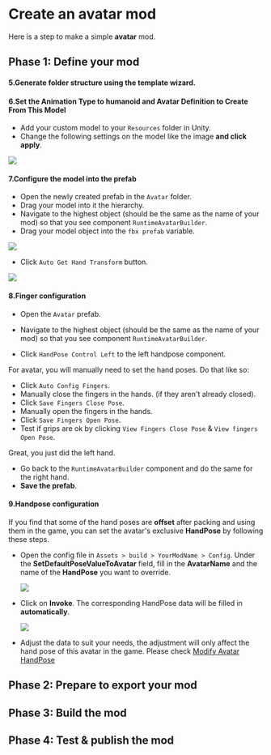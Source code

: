 
# Create an avatar mod

Here is a step to make a simple **avatar** mod.

## Phase 1: Define your mod

<ModTutorialFragmentStepOpenUnity />

#### 5.Generate folder structure using the template wizard.

<ModTutorialFragmentStepTemplateWizard modType="Avatar" />

#### 6.Set the Animation Type to humanoid and Avatar Definition to Create From This Model

* Add your custom model to your `Resources` folder in Unity.
* Change the following settings on the model like the image **and click apply**.

![](4.create-a-role-mod/model.png)

#### 7.Configure the model into the prefab

* Open the newly created prefab in the `Avatar` folder.
* Drag your model into it the hierarchy.
* Navigate to the highest object (should be the same as the name of your mod) so that you see component `RuntimeAvatarBuilder`.
* Drag your model object into the `fbx prefab` variable.

![](create-an-avatar-mod/runtime-avatar-builder-2.png)

* Click `Auto Get Hand Transform` button.

![](create-an-avatar-mod/auto-get-hand-transform.png)

#### 8.Finger configuration

* Open the `Avatar` prefab.
* Navigate to the highest object (should be the same as the name of your mod) so that you see component `RuntimeAvatarBuilder`.

* Click `HandPose Control Left` to the left handpose component.

For avatar, you will manually need to set the hand poses. Do that like so:

* Click `Auto Config Fingers`.
* Manually close the fingers in the hands. (if they aren't already closed).
* Click `Save Fingers Close Pose`.
* Manually open the fingers in the hands.
* Click `Save Fingers Open Pose`.
* Test if grips are ok by clicking `View Fingers Close Pose`  &  `View fingers Open Pose`.

Great, you just did the left hand.

* Go back to the `RuntimeAvatarBuilder` component and do the same for the right hand.
* **Save the prefab**.

#### 9.Handpose configuration

If you find that some of the hand poses are **offset** after packing and using them in the game, you can set the avatar's exclusive **HandPose** by following these steps.

* Open the config file in `Assets > build > YourModName > Config`. Under the **SetDefaultPoseValueToAvatar** field, fill in the **AvatarName** and the name of the **HandPose** you want to override.

  ![](create-an-avatar-mod/FillHandPose.png)

* Click on **Invoke**. The corresponding HandPose data will be filled in **automatically**.

  ![](create-an-avatar-mod/AutoFillHandPose.png)

* Adjust the data to suit your needs, the adjustment will only affect the hand pose of this avatar in the game. Please check [Modify Avatar HandPose](../tutorials-advanced/10.modify-avatar-hand-pose.md)

## Phase 2: Prepare to export your mod

<ModTutorialFragmentStepCreateIcon modType="Avatar" />

## Phase 3: Build the mod

<ModTutorialFragmentPhaseBuild />

## Phase 4: Test & publish the mod

<ModTutorialFragmentPhaseTest />